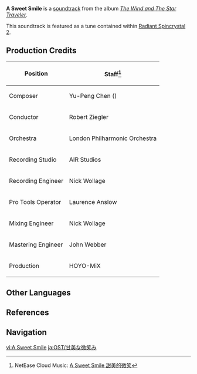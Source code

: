 {{Soundtrack Infobox
|title          =
|image          = The Wind and The Star Traveler.png
|album          = The Wind and The Star Traveler
|disc           =
|number         = 03
|featured       =
|featured2      =
|featured3      =
|featured_disc  =
|featured_disc2 =
|featured_disc3 =
|youtube_id     = TUqvYZn5nvc
|spotify_id     = 7pI8KNXcE4jNeNjl0IJlfQ
|played_in      = Dialogue
|during         = Dialogue scenes with [[Amber]]
|domain         =
|previous       = Dawn Winery Theme (The Wind and The Star Traveler)
|next           = A Storm, A Spire, and a Sanctum (Dvalin's Nest)
}}
'''A Sweet Smile''' is a [[soundtrack]] from the album ''[[The Wind and The Star Traveler]]''.

This soundtrack is featured as a tune contained within [[Radiant Spincrystal 2]].

==Production Credits==
{| class="wikitable" style="text-align:left; height:0.5em"
! Position
! Staff<ref>NetEase Cloud Music: [https://music.163.com/#/song?id=1455707351 A Sweet Smile 甜美的微笑]</ref>
|-
! Composer
| Yu-Peng Chen ({{zh|陈致逸}})
|-
! Conductor
| Robert Ziegler
|-
! Orchestra
| London Philharmonic Orchestra
|-
! Recording Studio
| AIR Studios
|-
! Recording Engineer
| Nick Wollage
|-
! Pro Tools Operator
| Laurence Anslow
|-
! Mixing Engineer
| Nick Wollage
|-
! Mastering Engineer
| John Webber
|-
! Production
| HOYO-MiX
|}

==Other Languages==
{{Other Languages
|en      = A Sweet Smile
|zhs     = 甜美的微笑
|zhs_rm  = Tiánměi de Wēixiào
|zht     = 甜美的微笑
|zht_rm  = Tiánměi de Wéixiào
|zh_tl   = A Sweet Smile
|ja      = 甘美な微笑み
|ja_rm   = Kanbi-na Hohoemi
|ja_tl   = A Sweet Smile
|ko      = 달콤한 {{tt|미소|微笑}}
|ko_tl   = A Sweet Smile
|es      = A Sweet Smile<ref name="RS">{{Ref/Item|Radiant Spincrystal 2|note=Spanish, French, Russian, Thai, Vietnamese, German, Indonesian, Portuguese, Turkish, Italian}}</ref>
|fr      = A Sweet Smile<ref name="RS" />
|ru      = A Sweet Smile<ref name="RS" />
|th      = A Sweet Smile<ref name="RS" />
|vi      = Nụ Cười Ngọt Ngào<ref name="RS" />
|vi_tl   = A Sweet Smile
|de      = A Sweet Smile<ref name="RS" />
|id      = A Sweet Smile<ref name="RS" />
|pt      = A Sweet Smile<ref name="RS" />
|tr      = A Sweet Smile<ref name="RS" />
|it      = A Sweet Smile<ref name="RS" />
}}
{{Reflist|note=1}}

==References==
{{Reflist}}

==Navigation==
{{Soundtrack Navbox|The Wind and The Star Traveler}}

[[vi:A Sweet Smile]]
[[ja:OST/甘美な微笑み]]